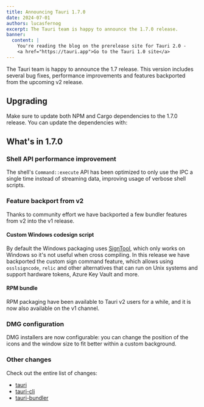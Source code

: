 ```yaml
---
title: Announcing Tauri 1.7.0
date: 2024-07-01
authors: lucasfernog
excerpt: The Tauri team is happy to announce the 1.7.0 release.
banner:
  content: |
    You're reading the blog on the prerelease site for Tauri 2.0 -
    <a href="https://tauri.app">Go to the Tauri 1.0 site</a>
---
```



The Tauri team is happy to announce the 1.7 release. This version includes several bug fixes, performance improvements and features backported from the upcoming v2 release.

## Upgrading

Make sure to update both NPM and Cargo dependencies to the 1.7.0 release. You can update the dependencies with:

<CommandTabs
  npm="npm install @tauri-apps/cli@latest @tauri-apps/api@latest"
  yarn="yarn upgrade @tauri-apps/cli @tauri-apps/api --latest"
  pnpm="pnpm update @tauri-apps/cli @tauri-apps/api --latest"
  cargo="cargo update"
/>

## What's in 1.7.0

### Shell API performance improvement

The shell's `Command::execute` API has been optimized to only use the IPC a single time instead of streaming data, improving usage of verbose shell scripts.

### Feature backport from v2

Thanks to community effort we have backported a few bundler features from v2 into the v1 release.

#### Custom Windows codesign script

By default the Windows packaging uses [SignTool](https://learn.microsoft.com/en-us/windows/win32/seccrypto/signtool), which only works on Windows so it's not useful when cross compiling.
In this release we have backported the custom sign command feature, which allows using `osslsigncode`, `relic` and other alternatives that can run on Unix systems and support hardware tokens, Azure Key Vault and more.

#### RPM bundle

RPM packaging have been available to Tauri v2 users for a while, and it is now also available on the v1 channel.

### DMG configuration

DMG installers are now configurable: you can change the position of the icons and the window size to fit better within a custom background.

### Other changes

Check out the entire list of changes:

- [tauri](https://github.com/tauri-apps/tauri/releases/tag/tauri-v1.7.0)
- [tauri-cli](https://github.com/tauri-apps/tauri/releases/tag/tauri-cli-v1.6.0)
- [tauri-bundler](https://github.com/tauri-apps/tauri/releases/tag/tauri-bundler-v1.6.0)
